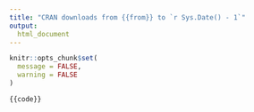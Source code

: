 ```yaml
---
title: "CRAN downloads from {{from}} to `r Sys.Date() - 1`"
output: 
  html_document
---
```


```r
knitr::opts_chunk$set(
  message = FALSE,
  warning = FALSE
)
```


```r
{{code}}
```
